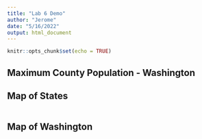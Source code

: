 ```yaml
---
title: "Lab 6 Demo"
author: "Jerome"
date: "5/16/2022"
output: html_document
---
```


```r
knitr::opts_chunk$set(echo = TRUE)

```

## Maximum County Population - Washington



## Map of States

```r

```

## Map of Washington

```r

```

